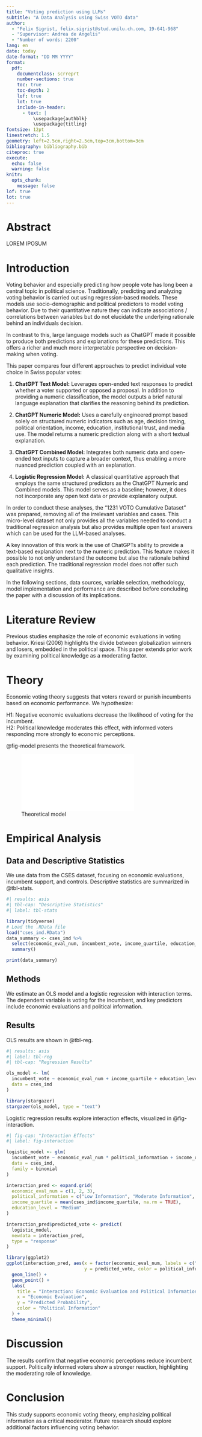 ```yaml
---
title: "Voting prediction using LLMs"
subtitle: "A Data Analysis using Swiss VOTO data"
author: 
  - "Felix Sigrist, felix.sigrist@stud.unilu.ch.com, 19-641-968"
  - "Supervisor: Andrea de Angelis"
  - "Number of words: 2200"
lang: en
date: today
date-format: "DD MM YYYY"
format: 
  pdf:
    documentclass: scrreprt
    number-sections: true
    toc: true
    toc-depth: 2
    lof: true
    lot: true
    include-in-header:
      - text: |
          \usepackage{authblk}
          \usepackage{titling}
fontsize: 12pt
linestretch: 1.5
geometry: left=2.5cm,right=2.5cm,top=3cm,bottom=3cm
bibliography: bibliography.bib
citeproc: true
execute:
  echo: false
  warning: false
knitr:
  opts_chunk:
    message: false
lof: true
lot: true
---
```


# Abstract {.unnumbered}

LOREM IPOSUM

# Introduction

Voting behavior and especially predicting how people vote has long been a central topic in political science. Traditionally, predicting and analyzing voting behavior is carried out using regression-based models. These models use socio-demographic and political predictors to model voting behavior. Due to their quantitative nature they can indicate associations / correlations between variables but do not elucidate the underlying rationale behind an individuals decision.

In contrast to this, large language models such as ChatGPT made it possible to produce both predictions and explanations for these predictions. This offers a richer and much more interpretable perspective on decision-making when voting.

This paper compares four different approaches to predict individual vote choice in Swiss popular votes:

1.  **ChatGPT Text Model:** Leverages open-ended text responses to predict whether a voter supported or opposed a proposal. In addition to providing a numeric classification, the model outputs a brief natural language explanation that clarifies the reasoning behind its prediction.

2.  **ChatGPT Numeric Model:** Uses a carefully engineered prompt based solely on structured numeric indicators such as age, decision timing, political orientation, income, education, institutional trust, and media use. The model returns a numeric prediction along with a short textual explanation.

3.  **ChatGPT Combined Model:** Integrates both numeric data and open-ended text inputs to capture a broader context, thus enabling a more nuanced prediction coupled with an explanation.

4.  **Logistic Regression Model:** A classical quantitative approach that employs the same structured predictors as the ChatGPT Numeric and Combined models. This model serves as a baseline; however, it does not incorporate any open text data or provide explanatory output.

In order to conduct these analyses, the "1231 VOTO Cumulative Dataset" was prepared, removing all of the irrelevant variables and cases. This micro-level dataset not only provides all the variables needed to conduct a traditional regression analysis but also provides multiple open text answers which can be used for the LLM-based analyses.

A key innovation of this work is the use of ChatGPTs ability to provide a text-based explanation next to the numeric prediction. This feature makes it possible to not only understand the outcome but also the rationale behind each prediction. The traditional regression model does not offer such qualitative insights.

In the following sections, data sources, variable selection, methodology, model implementation and performance are described before concluding the paper with a discussion of its implications.

# Literature Review

Previous studies emphasize the role of economic evaluations in voting behavior. Kriesi (2006) highlights the divide between globalization winners and losers, embedded in the political space. This paper extends prior work by examining political knowledge as a moderating factor.

# Theory

Economic voting theory suggests that voters reward or punish incumbents based on economic performance. We hypothesize:

H1: Negative economic evaluations decrease the likelihood of voting for the incumbent.\
H2: Political knowledge moderates this effect, with informed voters responding more strongly to economic perceptions.

@fig-model presents the theoretical framework.

![Theoretical model](modell.pdf){#fig-model}

# Empirical Analysis

## Data and Descriptive Statistics

We use data from the CSES dataset, focusing on economic evaluations, incumbent support, and controls. Descriptive statistics are summarized in @tbl-stats.

```r
#| results: asis
#| tbl-cap: "Descriptive Statistics"
#| label: tbl-stats

library(tidyverse)
# Load the .RData file
load("cses_imd.RData")
data_summary <- cses_imd %>%
  select(economic_eval_num, incumbent_vote, income_quartile, education_level, political_information) %>%
  summary()

print(data_summary)
```

## Methods

We estimate an OLS model and a logistic regression with interaction terms. The dependent variable is voting for the incumbent, and key predictors include economic evaluations and political information.

## Results

OLS results are shown in @tbl-reg.

```r
#| results: asis
#| label: tbl-reg
#| tbl-cap: "Regression Results"

ols_model <- lm(
  incumbent_vote ~ economic_eval_num + income_quartile + education_level + political_information,
  data = cses_imd
)

library(stargazer)
stargazer(ols_model, type = "text")
```

Logistic regression results explore interaction effects, visualized in @fig-interaction.

```r
#| fig-cap: "Interaction Effects"
#| label: fig-interaction

logistic_model <- glm(
  incumbent_vote ~ economic_eval_num * political_information + income_quartile + education_level,
  data = cses_imd,
  family = binomial
)

interaction_pred <- expand.grid(
  economic_eval_num = c(1, 2, 3),
  political_information = c("Low Information", "Moderate Information", "High Information"),
  income_quartile = mean(cses_imd$income_quartile, na.rm = TRUE),
  education_level = "Medium"
)

interaction_pred$predicted_vote <- predict(
  logistic_model,
  newdata = interaction_pred,
  type = "response"
)

library(ggplot2)
ggplot(interaction_pred, aes(x = factor(economic_eval_num, labels = c("Better", "Same", "Worse")),
                             y = predicted_vote, color = political_information, group = political_information)) +
  geom_line() +
  geom_point() +
  labs(
    title = "Interaction: Economic Evaluation and Political Information",
    x = "Economic Evaluation",
    y = "Predicted Probability",
    color = "Political Information"
  ) +
  theme_minimal()
```

# Discussion

The results confirm that negative economic perceptions reduce incumbent support. Politically informed voters show a stronger reaction, highlighting the moderating role of knowledge.

# Conclusion

This study supports economic voting theory, emphasizing political information as a critical moderator. Future research should explore additional factors influencing voting behavior.
